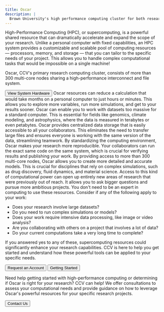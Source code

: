 ```yaml
---
title: Oscar
description: |
  Brown University's high performance computing cluster for both research and classes.
---
```


<ContentSection title="Why Use High-Performance Computing?">
High-Performance Computing (HPC), or supercomputing, is a powerful shared resource that can dramatically accelerate and
expand the scope of your research. Unlike a personal computer with fixed capabilities, an HPC system provides a
customizable and scalable pool of computing resources — processors, memory, and storage — that you can tailor to the
specific needs of your project. This allows you to handle complex computational tasks that would be impossible on a
single machine!

Oscar, CCV's primary research computing cluster, consists of more than 300 multi-core nodes sharing a high-performance
interconnect and file system.

<Button href="https://docs.ccv.brown.edu/oscar/system-overview">
  View System Hardware
</Button>
</ContentSection>

<ContentSection title="Key Benefits for Researchers">
<CardGroup>
  <StyledCard size="lg" iconName="" title="Solve Problems Faster">
    Oscar resources can reduce a calculation that would take months on a personal computer to just hours or minutes.
    This allows you to explore more variables, run more simulations, and get to your results sooner.
  </StyledCard>

  <StyledCard size="lg" iconName="" title="Tackle Larger Problems">
    Oscar can enable you to work with datasets too massive for a standard computer. This is essential for fields
    like genomics, climate modeling, and astrophysics, where the data is measured in terabytes or even petabytes.
  </StyledCard>

  <StyledCard size="lg" iconName="" title="Facilitate Collaboration">
    Oscar provides centralized data storage that is easily accessible to all your collaborators. This eliminates the
    need to transfer large files and ensures everyone is working with the same version of the data, streamlining teamwork.
  </StyledCard>

  <StyledCard size="lg" iconName="" title="Enhance Reproducibility">
    By standardizing the computing environment, Oscar makes your research more reproducible. Your collaborators can run
    the exact same code on the same system, which is crucial for verifying results and publishing your work.
  </StyledCard>

  <StyledCard size="lg" iconName="" title="Run Complex Simulations">
      By providing access to more than 300 multi-core nodes, Oscar allows you to create more detailed and accurate models.
      This is crucial for disciplines that rely on complex simulations, such as drug discovery, fluid dynamics, and material science.
  </StyledCard>

  <StyledCard size="lg" iconName="" title="Open New Research Avenues">
      Access to this kind of computational power can open up entirely new areas of research that were previously out of
      reach. It allows you to ask bigger questions and pursue more ambitious projects.
  </StyledCard>
</CardGroup>
</ContentSection>

<ContentSection title="Is Oscar Right for You?">
You don't need to be an expert in computing to use these resources. Consider if any of the following apply to your work:

- Does your research involve large datasets?
- Do you need to run complex simulations or models?
- Does your work require intensive data processing, like image or video analysis?
- Are you collaborating with others on a project that involves a lot of data?
- Do your current computations take a very long time to complete?

If you answered yes to any of these, supercomputing resources could significantly enhance your research capabilities.
CCV is here to help you get started and understand how these powerful tools can be applied to your specific needs.

<ButtonGroup>
<Button href="https://brown.co1.qualtrics.com/jfe/form/SV_0GtBE8kWJpmeG4B">
  Request an Account
</Button>
<Button  variant="secondary_filled" href="https://docs.ccv.brown.edu/oscar/getting-started">
  Getting Started
</Button>
</ButtonGroup>

</ContentSection>

<ContentSection title="Contact Us">

Need help getting started with high-performance computing or determining if Oscar is right for your research? CCV can help! We offer consultations to assess your computational needs and provide guidance on how to leverage Oscar's powerful resources for your specific research projects.

<Button size="md" href="/about/contact">
  Contact Us
</Button>

</ContentSection>